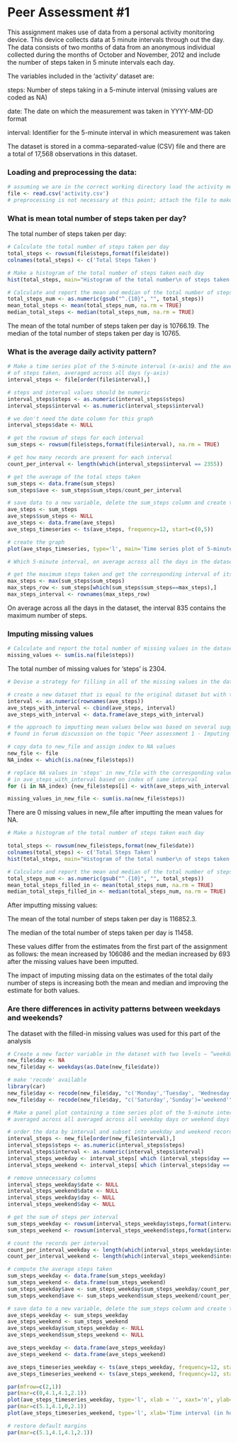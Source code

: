 Peer Assessment #1
========================================================

This assignment makes use of data from a personal activity monitoring device. This device collects data at 5 minute intervals through out the day. The data consists of two months of data from an anonymous individual collected during the months of October and November, 2012 and include the number of steps taken in 5 minute intervals each day.

The variables included in the 'activity' dataset are:

steps: Number of steps taking in a 5-minute interval (missing values are coded as NA)

date: The date on which the measurement was taken in YYYY-MM-DD format

interval: Identifier for the 5-minute interval in which measurement was taken

The dataset is stored in a comma-separated-value (CSV) file and there are a total of 17,568 observations in this dataset.

### Loading and preprocessing the data:

```r
# assuming we are in the correct working directory load the activity monitoring data
file <- read.csv('activity.csv')
# preprocessing is not necessary at this point; attach the file to make the objects directly accessible
```

### What is mean total number of steps taken per day?

The total number of steps taken per day:
```r
# Calculate the total number of steps taken per day
total_steps <- rowsum(file$steps,format(file$date))
colnames(total_steps) <- c('Total Steps Taken')
```


```r
# Make a histogram of the total number of steps taken each day
hist(total_steps, main="Histogram of the total number\n of steps taken each day", xlab="Total steps taken each day")
```

```r
# Calculate and report the mean and median of the total number of steps taken per day
total_steps_num <- as.numeric(gsub("^.{10}", "", total_steps))
mean_total_steps <- mean(total_steps_num, na.rm = TRUE)
median_total_steps <- median(total_steps_num, na.rm = TRUE)
```

The mean of the total number of steps taken per day is 10766.19.
The median of the total number of steps taken per day is 10765.

### What is the average daily activity pattern?
  
```r
# Make a time series plot of the 5-minute interval (x-axis) and the average number 
# of steps taken, averaged across all days (y-axis)
interval_steps <- file[order(file$interval),]

# steps and interval values should be numeric
interval_steps$steps <- as.numeric(interval_steps$steps)
interval_steps$interval <- as.numeric(interval_steps$interval)

# we don't need the date column for this graph
interval_steps$date <- NULL

# get the rowsum of steps for each interval
sum_steps <- rowsum(file$steps,format(file$interval), na.rm = TRUE)

# get how many records are present for each interval
count_per_interval <- length(which(interval_steps$interval == 2355))

# get the average of the total steps taken
sum_steps <- data.frame(sum_steps)
sum_steps$ave <- sum_steps$sum_steps/count_per_interval

# save data to a new variable, delete the sum_steps column and create the timeseries plot 
ave_steps <- sum_steps
ave_steps$sum_steps <- NULL
ave_steps <- data.frame(ave_steps)
ave_steps_timeseries <- ts(ave_steps, frequency=12, start=c(0,5))

# create the graph
plot(ave_steps_timeseries, type='l', main='Time series plot of 5-minute intervals\n and average number of steps', ylab='Average steps taken', xlab='Time interval (in hours)')
```


```r
# Which 5-minute interval, on average across all the days in the dataset, contains the maximum number of steps?

# get the maximum steps taken and get the corresponding interval of its row
max_steps <- max(sum_steps$sum_steps)
max_steps_row <- sum_steps[which(sum_steps$sum_steps==max_steps),]
max_steps_interval <- rownames(max_steps_row)
```

On average across all the days in the dataset, the interval 835 contains the maximum number of steps.

### Imputing missing values

```r
# Calculate and report the total number of missing values in the dataset
missing_values <- sum(is.na(file$steps))
```

The total number of missing values for 'steps' is 2304.

```r
# Devise a strategy for filling in all of the missing values in the dataset

# create a new dataset that is equal to the original dataset but with the missing data filled in
interval <- as.numeric(rownames(ave_steps))
ave_steps_with_interval <- cbind(ave_steps, interval)
ave_steps_with_interval <- data.frame(ave_steps_with_interval)

# the approach to imputting mean values below was based on several suggestions 
# found in forum discussion on the topic "Peer assessment 1 - Imputing missing values, step 2"

# copy data to new_file and assign index to NA values
new_file <- file
NA_index <- which(is.na(new_file$steps))

# replace NA values in 'steps' in new_file with the corresponding value for 'ave_steps' 
# in ave_steps_with_interval based on index of same interval
for (i in NA_index) {new_file$steps[i] <- with(ave_steps_with_interval, ave[interval == new_file$interval[i]])}

missing_values_in_new_file <- sum(is.na(new_file$steps))
```

There are 0 missing values in new_file after imputting the mean values for NA.

```r
# Make a histogram of the total number of steps taken each day

total_steps <- rowsum(new_file$steps,format(new_file$date))
colnames(total_steps) <- c('Total Steps Taken')
hist(total_steps, main="Histogram of the total number\n of steps taken each day", xlab="Total steps taken\n(NA replaced by mean steps for the interval)")
```


```r
# Calculate and report the mean and median of the total number of steps taken per day
total_steps_num <- as.numeric(gsub("^.{10}", "", total_steps))
mean_total_steps_filled_in <- mean(total_steps_num, na.rm = TRUE)
median_total_steps_filled_in <- median(total_steps_num, na.rm = TRUE)
```

After imputting missing values:

The mean of the total number of steps taken per day is 116852.3.

The median of the total number of steps taken per day is 11458.

These values differ from the estimates from the first part of the assignment as follows:
the mean increased by 106086 and the median increased by 693 after the missing values have been imputted.

The impact of imputing missing data on the estimates of the total daily number of steps is increasing both the mean and median and improving the estimate for both values.

### Are there differences in activity patterns between weekdays and weekends?

The dataset with the filled-in missing values was used for this part of the analysis

```r
# Create a new factor variable in the dataset with two levels – “weekday” and “weekend”
new_file$day <- NA
new_file$day <- weekdays(as.Date(new_file$date))

# make 'recode' available
library(car)
new_file$day <- recode(new_file$day, "c('Monday','Tuesday', 'Wednesday', 'Thursday', 'Friday')='weekday'")
new_file$day <- recode(new_file$day, "c('Saturday','Sunday')='weekend'")
```

```r
# Make a panel plot containing a time series plot of the 5-minute interval (x-axis) and the average number of steps taken,
# averaged across all averaged across all weekday days or weekend days (y-axis)

# order the data by interval and subset into weekday and weekend records
interval_steps <- new_file[order(new_file$interval),]
interval_steps$steps <- as.numeric(interval_steps$steps)
interval_steps$interval <- as.numeric(interval_steps$interval)
interval_steps_weekday <- interval_steps[ which (interval_steps$day == 'weekday'),]
interval_steps_weekend <- interval_steps[ which (interval_steps$day == 'weekend'),]

# remove unnecessary columns
interval_steps_weekday$date <- NULL
interval_steps_weekend$date <- NULL
interval_steps_weekday$day <- NULL
interval_steps_weekend$day <- NULL

# get the sum of steps per interval
sum_steps_weekday <- rowsum(interval_steps_weekday$steps,format(interval_steps_weekday$interval), na.rm = TRUE)
sum_steps_weekend <- rowsum(interval_steps_weekend$steps,format(interval_steps_weekend$interval), na.rm = TRUE)

# count the records per interval
count_per_interval_weekday <- length(which(interval_steps_weekday$interval == 2355))
count_per_interval_weekend <- length(which(interval_steps_weekend$interval == 2355))

# compute the average steps taken
sum_steps_weekday <- data.frame(sum_steps_weekday)
sum_steps_weekend <- data.frame(sum_steps_weekend)  
sum_steps_weekday$ave <- sum_steps_weekday$sum_steps_weekday/count_per_interval_weekday
sum_steps_weekend$ave <- sum_steps_weekend$sum_steps_weekend/count_per_interval_weekend

# save data to a new variable, delete the sum_steps column and create the timeseries plot 
ave_steps_weekday <- sum_steps_weekday
ave_steps_weekend <- sum_steps_weekend
ave_steps_weekday$sum_steps_weekday <- NULL
ave_steps_weekend$sum_steps_weekend <- NULL

ave_steps_weekday <- data.frame(ave_steps_weekday)
ave_steps_weekend <- data.frame(ave_steps_weekend)

ave_steps_timeseries_weekday <- ts(ave_steps_weekday, frequency=12, start=c(0,5))
ave_steps_timeseries_weekend <- ts(ave_steps_weekend, frequency=12, start=c(0,5))

par(mfrow=c(2,1))
par(mar=c(0,4.1,4.1,2.1))
plot(ave_steps_timeseries_weekday, type='l', xlab = '', xaxt='n', ylab='Steps (weekday)')
par(mar=c(5.1,4.1,0,2.1))
plot(ave_steps_timeseries_weekend, type='l', xlab='Time interval (in hours)',  ylab='Steps (weekend)')

# restore default margins
par(mar=c(5.1,4.1,4.1,2.1))
```
